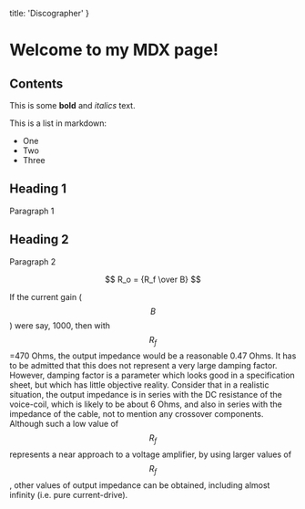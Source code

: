   title: 'Discographer'
}

# Welcome to my MDX page!

## Contents

This is some **bold** and _italics_ text.
 
This is a list in markdown:
 
- One
- Two
- Three
 
## Heading 1

Paragraph 1

## Heading 2

Paragraph 2

$$
R_o = {R_f \over B}
$$

If the current gain ($$B$$) were say, 1000, then with $$R_f$$=470 Ohms, the output impedance would be a reasonable 0.47 Ohms. It has to be admitted that this does not represent a very large damping factor. However, damping factor is a parameter which looks good in a specification sheet, but which has little objective reality. Consider that in a realistic situation, the output impedance is in series with the DC resistance of the voice-coil, which is likely to be about 6 Ohms, and also in series with the impedance of the cable, not to mention any crossover components. Although such a low value of $$R_f$$ represents a near approach to a voltage amplifier, by using larger values of $$R_f$$, other values of output impedance can be obtained, including almost infinity (i.e. pure current-drive).